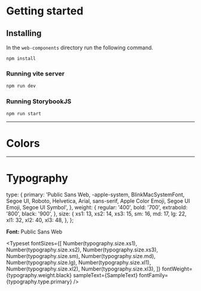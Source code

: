 
<Meta title="Welcome" />

# Getting started

## Installing

In the `web-components` directory run the following command.

```
npm install
```

### Running vite server

```bash
npm run dev
```

### Running StorybookJS

```
npm run start
```

---

# Colors

<ColorPalette>
  <ColorItem
    title="Base"
    subtitle="Grayscale colors"
    colors={{
      White: '#FFFFFF',
      "Longer custom text": '#F3F3F3',
      Black: "#000"
    }}
  />
</ColorPalette>

---

# Typography

  type: {
    primary: 'Public Sans Web, -apple-system, BlinkMacSystemFont, Segoe UI, Roboto, Helvetica, Arial, sans-serif, Apple Color Emoji, Segoe UI Emoji, Segoe UI Symbol',
  },
  weight: {
    regular: '400',
    bold: '700',
    extrabold: '800',
    black: '900',
  },
  size: {
    xs1: 13,
    xs2: 14,
    xs3: 15,
    sm: 16,
    md: 17,
    lg: 22,
    xl1: 32,
    xl2: 40,
    xl3: 48,
  },
};


**Font:** Public Sans Web

<Typeset
  fontSizes={[
    Number(typography.size.xs1),
    Number(typography.size.xs2),
    Number(typography.size.xs3),
    Number(typography.size.sm),
    Number(typography.size.md),
    Number(typography.size.lg),
    Number(typography.size.xl1),
    Number(typography.size.xl2),
    Number(typography.size.xl3),
  ]}
  fontWeight={typography.weight.black}
  sampleText={SampleText}
  fontFamily={typography.type.primary}
/>
